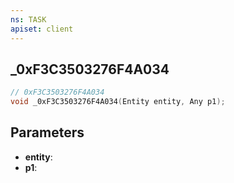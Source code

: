 ```yaml
---
ns: TASK
apiset: client
---
```

## _0xF3C3503276F4A034

```c
// 0xF3C3503276F4A034
void _0xF3C3503276F4A034(Entity entity, Any p1);
```


## Parameters
* **entity**:
* **p1**: